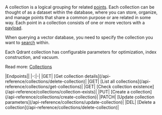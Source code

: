 A collection is a logical grouping for related [points](https://qdrant.tech/documentation/concepts/points/). Each collection can be thought of as a dataset within the database, where you can store, organize, and manage points that share a common purpose or are related in some way.
Each point in a collection consists of one or more vectors with a [payload](https://qdrant.tech/documentation/concepts/payload/).

When querying a vector database, you need to specify the collection you want to [search](https://qdrant.tech/documentation/concepts/search/) within. 

Each Qdrant collection has configurable parameters for optimization, index construction, and vacuum.

Read more: [Collections](https://qdrant.tech/documentation/concepts/collections/)

<Aside>
|Endpoints||
|-:|-|
|GET| [Get collection details](/api-reference/collections/delete-collection)| 
|GET| [List all collections](/api-reference/collections/get-collections)| 
|GET| [Check collection existence](/api-reference/collections/collection-exists)| 
|PUT| [Create a collection](/api-reference/collections/create-collection)| 
|PATCH| [Update collection parameters](/api-reference/collections/update-collection)| 
|DEL| [Delete a collection](/api-reference/collections/delete-collection)| 

</Aside>